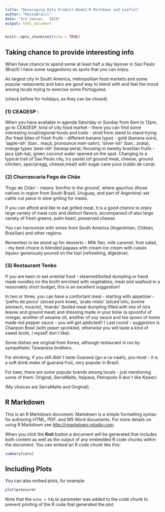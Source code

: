 ```yaml
---
title: "Developing Data Product-Week2-R Markdown and Leaflet"
author: "MassaBrasil"
date: "3rd Januar,  2018"
output: html_document
---
```


```r
knitr::opts_chunk$set(echo = TRUE)
```
## Taking chance to provide interesting info

When have chance to spend some at least half a day layover in Sao Paulo (Brazil) I have some suggestions as spots that you can enjoy.

As largest city in South America, metropolitan food markets and some popular restaurants and bars are good way to blend with and feel the mood among locals trying to exercise some Portuguese.

(check before for holidays, as they can be closed). 

### (1) CEAGESP :

When you have available in agenda Saturday or Sunday from 6am to 12pm, go to CEAGESP, kind of city food market - there you can find some interesting local/regional foods and traits - stroll from stand to stand trying (for free) bites of fresh fruits - different banana types - gold (banana ouro), 'apple-ish' (ban.. maçã, pronounce mah-sahn), 'silver-ish' (ban.. prata), orange types 'pear-ish' (laranja pera); focusing in sweety brazilian fruits - jaca (jah-ka), green coconut water opened on the spot. Changing to a typical trait of Sao Paulo city, try pastel (of ground meat, cheese, ground chicken, special:egg, cheese,meat) with sugar cane juice (caldo de cana).

### (2) Churrascaria Fogo de Chão 

'Fogo de Chão' - means 'bonfire in the ground', where gauchos (those natives in region from South Brazil, Uruguay, and part of Argentina) set cattle cut piece in slow grilling for meals.

If you can afford and like to eat grilled meat, it is a good chance to enjoy large  variety of meat cuts and distinct flavors, accompanied of also large variety of fresh greens, palm heart, preserved cheese. 

You can harmonize with wines from South America (Argentinian, Chilean, Brazilian) and other regions.

Remember to be stood up for desserts - Milk flan, milk caramel, fruit salad, - my best choice is blended papaya with cream ice cream with cassis liqueur generously poured on the  top! (refreshing, digestive).

### (3) Restaurant Tenko

If you are keen to eat oriental food - steamed/boiled dumpling or hand made noodles on the broth enriched with vegetables, meat and seafood in a reasonably short budget, this is an excellent suggestion!

In two or three, you can have a confortant meal - starting with appetizer - 'joelho de porco' (sliced pork knee), 'prato misto' (sliced tofu, bovine stomach, muscle), 'mandu' (boiled meat dumpling filled with mix of nira leaves and ground meat) and dressing made in your bolw (a spoonful of vinegar, another of sesame oil, another of soy sauce and tea spoon of home made red pepper sauce - you will get addicted!! )
Last round - suggestion is Chanpon Bowl (with peper sprinkled, otherwise you will taste a kind of sweet broth, I myself don´t like).

Some dishes are original from Korea, although restaurant is run by sympathetic Taiwanese brothers.

For drinking, if you still didn´t taste Guaraná (gu-a-ra-naah), you must - it is a soft drink make of guaraná fruit, very popular in Brazil.

For beer, there are some popular brands among locals - just mentioning some of them: Original, SerraMalte, Itaipava, Petropolis (I don´t like Kaiser)

(My choices are SerraMalte and Original).

## R Markdown

This is an R Markdown document. Markdown is a simple formatting syntax for authoring HTML, PDF, and MS Word documents. For more details on using R Markdown see <http://rmarkdown.rstudio.com>.

When you click the **Knit** button a document will be generated that includes both content as well as the output of any embedded R code chunks within the document. You can embed an R code chunk like this:

```r
summary(cars)
```

## Including Plots

You can also embed plots, for example:

```r
plot(pressure)
```

Note that the `echo = FALSE` parameter was added to the code chunk to prevent printing of the R code that generated the plot.
